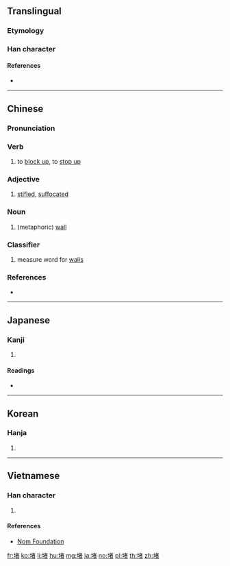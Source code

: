 ==Translingual==

===Etymology===
{{Han compound|土|者|c1=s|c2=p|ls=psc}}

===Han character===
{{Han char|rn=32|rad=土|as=08|sn=11|four=44160|canj=GJKA|ids=⿰土者}}

====References====
* {{Han ref|kx=0234.090|dkj=05279|dj=0472.030|hdz=10448.070|uh=5835|ud=22581|bh=B0F4|bd=45300}}

----

==Chinese==
{{zh-forms}}

===Pronunciation===
{{zh-pron
|m=dǔ,zhě |ma=Zh-du.ogg
|c=dou2,ze2
|h=pfs=tù
|md=
|mn=tó͘
|w=
|mc=y
|oc=y
|cat=v,a,n,cls
}}

===Verb===
{{zh-verb}}

# to [[block up]], to [[stop up]]

===Adjective===
{{zh-adj}}

# [[stifled]], [[suffocated]]

===Noun===
{{zh-noun}}

# (metaphoric) [[wall]]
#: {{zh-x|觀者 如 堵|a wall of spectators}}

===Classifier===
{{zh-cls}}

# measure word for [[wall]]s

===References===
* {{cite-web
|url=http://www.mdbg.net/chindict/chindict.php?page=worddict&wdrst=0&wdqb=堵
|title=堵
|work=MDBG English to Chinese dictionary ( Based on CC-CEDICT )
|language=Mandarin/English
|accessdate=2014-03-14}}

----

==Japanese==

===Kanji===
{{ja-kanji|grade=|rs=土09}}

# {{defn|lang=ja|sort=土09}}

====Readings====
* {{ja-readings|on=[[と]] (to)|kun=[[かき]] (kaki)}}

----

==Korean==

===Hanja===
{{ko-hanja|hangeul=도|rv=do|mr=to}}

# {{defn|lang=ko|sort=土09}}

----

==Vietnamese==

===Han character===
{{vi-hantu|[[đổ]]|rs=土09}}

# {{defn|lang=vi|sort=土09}}

====References====
* [http://nomfoundation.org/common/nom_details.php?codepoint=5835 Nom Foundation]

[[fr:堵]]
[[ko:堵]]
[[li:堵]]
[[hu:堵]]
[[mg:堵]]
[[ja:堵]]
[[no:堵]]
[[pl:堵]]
[[th:堵]]
[[zh:堵]]